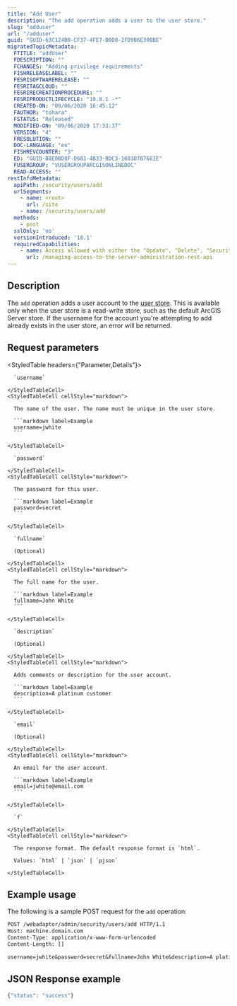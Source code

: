 ```yaml
---
title: "Add User"
description: "The add operation adds a user to the user store."
slug: "adduser"
url: "/adduser"
guid: "GUID-63C124B0-CF37-4FE7-B0D8-2FD9B6E390BE"
migratedTopicMetadata:
  FTITLE: "addUser"
  FDESCRIPTION: ""
  FCHANGES: "Adding privilege requirements"
  FISHRELEASELABEL: ""
  FESRISOFTWARERELEASE: ""
  FESRITAGCLOUD: ""
  FESRIRECREATIONPROCEDURE: ""
  FESRIPRODUCTLIFECYCLE: "10.8.1 -*"
  CREATED-ON: "09/06/2020 16:45:12"
  FAUTHOR: "tohara"
  FSTATUS: "Released"
  MODIFIED-ON: "09/06/2020 17:33:37"
  VERSION: "4"
  FRESOLUTION: ""
  DOC-LANGUAGE: "en"
  FISHREVCOUNTER: "3"
  ED: "GUID-B8E0BD8F-D681-4B33-BDC3-1603D7B7661E"
  FUSERGROUP: "VUSERGROUPARCGISONLINEDOC"
  READ-ACCESS: ""
restInfoMetadata:
  apiPath: /security/users/add
  urlSegments:
    - name: <root>
      url: /site
    - name: /security/users/add
  methods:
    - post
  sslOnly: 'no'
  versionIntroduced: '10.1'
  requiredCapabilities:
    - name: Access allowed with either the "Update", "Delete", "Security and Infrastructure", or "Servers" privileges
      url: /managing-access-to-the-server-administration-rest-api
---
```


## Description

The `add` operation adds a user account to the [user store](/userstore). This is available only when the user store is a read-write store, such as the default ArcGIS Server store. If the username for the account you're attempting to add already exists in the user store, an error will be returned.


##  Request parameters

<StyledTable headers={"Parameter,Details"}>
  <StyledTableRow>
    <StyledTableCell cellStyle="markdown">

      `username` 

    </StyledTableCell>
    <StyledTableCell cellStyle="markdown">

      The name of the user. The name must be unique in the user store.

      ```markdown label=Example
      username=jwhite
      ```

    </StyledTableCell>
  </StyledTableRow>
  <StyledTableRow>
    <StyledTableCell cellStyle="markdown">

      `password` 

    </StyledTableCell>
    <StyledTableCell cellStyle="markdown">

      The password for this user.

      ```markdown label=Example
      password=secret
      ```

    </StyledTableCell>
  </StyledTableRow>
  <StyledTableRow>
    <StyledTableCell cellStyle="markdown">

      `fullname` 

      (Optional)

    </StyledTableCell>
    <StyledTableCell cellStyle="markdown">

      The full name for the user.

      ```markdown label=Example
      fullname=John White
      ```

    </StyledTableCell>
  </StyledTableRow>
  <StyledTableRow>
    <StyledTableCell cellStyle="markdown">

      `description` 

      (Optional)

    </StyledTableCell>
    <StyledTableCell cellStyle="markdown">

      Adds comments or description for the user account.

      ```markdown label=Example
      description=A platinum customer
      ```

    </StyledTableCell>
  </StyledTableRow>
  <StyledTableRow>
    <StyledTableCell cellStyle="markdown">

      `email` 

      (Optional)

    </StyledTableCell>
    <StyledTableCell cellStyle="markdown">

      An email for the user account.

      ```markdown label=Example
      email=jwhite@email.com
      ```

    </StyledTableCell>
  </StyledTableRow>
  <StyledTableRow>
    <StyledTableCell cellStyle="markdown">

      `f` 

    </StyledTableCell>
    <StyledTableCell cellStyle="markdown">

      The response format. The default response format is `html`.

      Values: `html` | `json` | `pjson`

    </StyledTableCell>
  </StyledTableRow>
</StyledTable>


## Example usage

The following is a sample POST request for the `add` operation:

```markdown
POST /webadaptor/admin/security/users/add HTTP/1.1
Host: machine.domain.com
Content-Type: application/x-www-form-urlencoded
Content-Length: []

username=jwhite&password=secret&fullname=John White&description=A platinum customer&email=jwhite@email.com&f=pjson
```

## JSON Response example

```javascript
{"status": "success"}
```